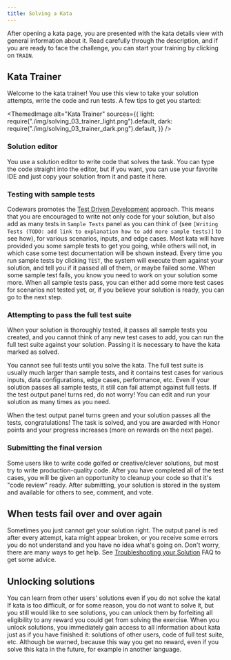 ```yaml
---
title: Solving a Kata
---
```



After opening a kata page, you are presented with the kata details view with general information about it. Read carefully through the description, and if you are ready to face the challenge, you can start your training by clicking on `TRAIN`.

## Kata Trainer

Welcome to the kata trainer! You use this view to take your solution attempts, write the code and run tests. A few tips to get you started:

<ThemedImage
  alt="Kata Trainer"
  sources={{
    light: require("./img/solving_03_trainer_light.png").default,
    dark: require("./img/solving_03_trainer_dark.png").default,
  }}
/>

### Solution editor

You use a solution editor to write code that solves the task. You can type the code straight into the editor, but if you want, you can use your favorite IDE and just copy your solution from it and paste it here.

### Testing with sample tests

Codewars promotes the [Test Driven Development](https://en.wikipedia.org/wiki/Test-driven_development) approach. This means that you are encouraged to write not only code for your solution, but also add as many tests in `Sample Tests` panel as you can think of (see `[Writing Tests (TODO: add link to explanation how to add more sample tests)]` to see how), for various scenarios, inputs, and edge cases. Most kata will have provided you some sample tests to get you going, while others will not, in which case some test documentation will be shown instead.
Every time you run sample tests by clicking `TEST`, the system will execute them against your solution, and tell you if it passed all of them, or maybe failed some. When some sample test fails, you know you need to work on your solution some more. When all sample tests pass, you can either add some more test cases for scenarios not tested yet, or, if you believe your solution is ready, you can go to the next step.

### Attempting to pass the full test suite

When your solution is thoroughly tested, it passes all sample tests you created, and you cannot think of any new test cases to add, you can run the full test suite against your solution. Passing it is necessary to have the kata marked as solved.

You cannot see full tests until you solve the kata. The full test suite is usually much larger than sample tests, and it contains test cases for various inputs, data configurations, edge cases, performance, etc. Even if your solution passes all sample tests, it still can fail attempt against full tests. If the test output panel turns red, do not worry! You can edit and run your solution as many times as you need.

When the test output panel turns green and your solution passes all the tests, congratulations! The task is solved, and you are awarded with Honor points and your progress increases (more on rewards on the next page).

### Submitting the final version

Some users like to write code golfed or creative/clever solutions, but most try to write production-quality code. After you have completed all of the test cases, you will be given an opportunity to cleanup your code so that it's "code review" ready. After submitting, your solution is stored in the system and available for others to see, comment, and vote.

## When tests fail over and over again

Sometimes you just cannot get your solution right. The output panel is red after every attempt, kata might appear broken, or you receive some errors you do not understand and you have no idea what's going on. Don't worry, there are many ways to get help. See [Troubleshooting your Solution](/training/troubleshooting/) FAQ to get some advice.

## Unlocking solutions

You can learn from other users' solutions even if you do not solve the kata! If kata is too difficult, or for some reason, you do not want to solve it, but you still would like to see solutions, you can unlock them by forfeiting all eligibility to any reward you could get from solving the exercise. When you unlock solutions, you immediately gain access to all information about kata just as if you have finished it: solutions of other users, code of full test suite, etc. Although be warned, because this way you get no reward, even if you solve this kata in the future, for example in another language.
